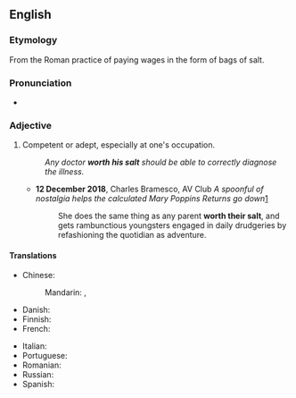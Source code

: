 ==English==

===Etymology===
From the Roman practice of paying wages in the form of bags of salt.

===Pronunciation===
* {{audio|En-au-worth one's salt.ogg|Audio (AU)|lang=en}}

===Adjective===
{{head|en|adjective}}

# {{lb|en|idiomatic}} Competent or adept, especially at one's occupation.
#: ''Any doctor '''worth his salt''' should be able to correctly diagnose the illness.''
#* '''12 December 2018''', Charles Bramesco, AV Club ''A spoonful of nostalgia helps the calculated Mary Poppins Returns go down''[https://www.avclub.com/a-spoonful-of-nostalgia-helps-the-calculated-mary-poppi-1831031216]
#*: She does the same thing as any parent '''worth their salt''', and gets rambunctious youngsters engaged in daily drudgeries by refashioning the quotidian as adventure.

====Translations====
{{trans-top|competent or adept}}
* Chinese:
*: Mandarin: {{t+|cmn|勝任}}, {{t+|cmn|胜任|tr=shèngrèn}}
* Danish: {{t-needed|da}}
* Finnish: {{t|fi|[[palkkansa]] [[arvoinen]]}}
* French: {{t+|fr|digne de ce nom}}
{{trans-mid}}
* Italian: {{t-needed|it}}
* Portuguese: {{t-needed|pt}}
* Romanian: {{t-needed|ro}}
* Russian: {{t-needed|ru}}
* Spanish: {{t-needed|es}}
{{trans-bottom}}